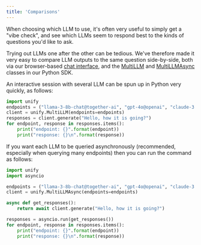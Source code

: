 ```yaml
---
title: 'Comparisons'
---
```


When choosing which LLM to use, it's often very useful to simply get a "vibe check",
and see which LLMs seem to respond best to the kinds of questions you'd like to ask.

Trying out LLMs one after the other can be tedious. We've therefore made it very easy to
compare LLM outputs to the same question side-by-side, both via our browser-based
[chat interface](https://console.unify.ai/dashboard?tab=Chat),
and the [MultiLLM](https://docs.unify.ai/python/chat/clients/multi_llm#multillm) and
[MultiLLMAsync](https://docs.unify.ai/python/chat/clients/multi_llm#multillmasync) classes in our Python SDK.

An interactive session with several LLM can be spun up in Python very quickly, as follows:

```python
import unify
endpoints = ("llama-3-8b-chat@together-ai", "gpt-4o@openai", "claude-3.5-sonnet@anthropic")
client = unify.MultiLLM(endpoints=endpoints)
responses = client.generate("Hello, how it is going?")
for endpoint, response in responses.items():
    print("endpoint: {}".format(endpoint))
    print("response: {}\n".format(response))
```

If you want each LLM to be queried asynchronously (recommended, especially when querying many endpoints)
then you can run the command as follows:

```python
import unify
import asyncio

endpoints = ("llama-3-8b-chat@together-ai", "gpt-4o@openai", "claude-3.5-sonnet@anthropic")
client = unify.MultiLLMAsync(endpoints=endpoints)

async def get_responses():
    return await client.generate("Hello, how it is going?")

responses = asyncio.run(get_responses())
for endpoint, response in responses.items():
    print("endpoint: {}".format(endpoint))
    print("response: {}\n".format(response))
```